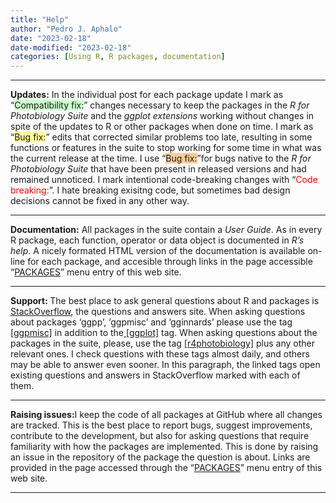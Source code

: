 ```yaml
---
title: "Help"
author: "Pedro J. Aphalo"
date: "2023-02-18"
date-modified: "2023-02-18"
categories: [Using R, R packages, documentation]
---
```


<hr />

<strong>Updates:</strong> In the individual post for each package update I mark as "<span style="background-color: #ccffcc;">Compatibility fix:</span>" changes necessary to keep the packages in the <em>R for Photobiology Suite</em> and the <em>ggplot extensions</em> working without changes in spite of the updates to R or other packages when done on time. I mark as "<span style="background-color: #ffff99;">Bug fix:</span>" edits that corrected similar problems too late, resulting in some functions or features in the suite to stop working for some time in what was the current release at the time. I use "<span style="background-color: #ffcc99;">Bug fix:</span>"for bugs native to the <em>R for Photobiology Suite</em> that have been present in released versions and had remained unnoticed. I mark intentional code-breaking changes with "<span style="color: #ff0000;">Code breaking:</span>". I hate breaking exisitng code, but sometimes bad design decisions cannot be fixed in any other way.

<hr />

<strong>Documentation:</strong> All packages in the suite contain a <em>User Guide</em>. As in every R package, each function, operator or data object is documented in <em>R's help</em>. A nicely formated HTML version of the documentation is available on-line for each package, and accesible through links in the page accessible "<a href="https://www.r4photobiology.info/package-status/">PACKAGES</a>" menu entry of this web site.

<hr />

<strong>Support: </strong>The best place to ask general questions about R and packages is <a href="https://stackoverflow.com/" target="_blank" rel="noopener">StackOverflow</a>, the questions and answers site. When asking questions about packages 'ggpp', 'ggpmisc' and 'gginnards' please use the tag <a href="https://stackoverflow.com/questions/tagged/ggpmisc">[ggpmisc]</a> in addition to the<a href="https://stackoverflow.com/questions/tagged/ggplot2"> [ggplot]</a> tag. When asking questions about the packages in the suite, please, use the tag <a href="https://stackoverflow.com/questions/tagged/r4photobiology">[r4photobiology]</a> plus any other relevant ones. I check questions with these tags almost daily, and others may be able to answer even sooner. In this paragraph, the linked tags open existing questions and answers in StackOverflow marked with each of them.

<hr />

<strong>Raising issues:</strong>I keep the code of all packages at GitHub where all changes are tracked. This is the best place to report bugs, suggest improvements, contribute to the development, but also for asking questions that require familiarity with how the packages are implemented. This is done by raising an issue in the repository of the package the question is about. Links are provided in the page accessed through the "<a href="https://www.r4photobiology.info/package-status/">PACKAGES</a>" menu entry of this web site.

<hr />
